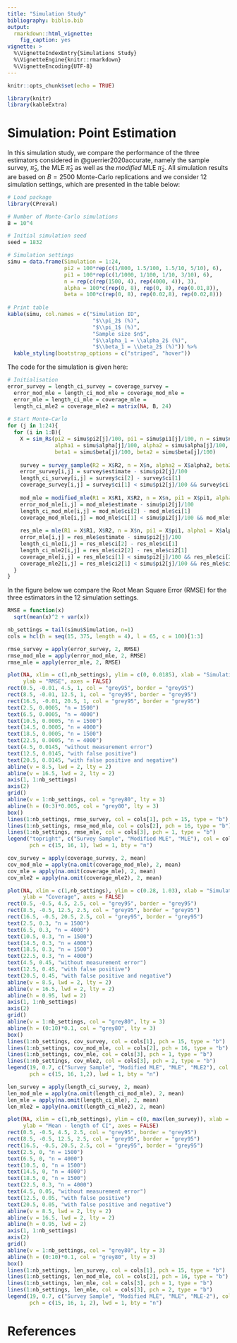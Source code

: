 ```yaml
---
title: "Simulation Study"
bibliography: biblio.bib
output: 
  rmarkdown::html_vignette:
    fig_caption: yes
vignette: >
  %\VignetteIndexEntry{Simulations Study}
  %\VignetteEngine{knitr::rmarkdown}
  %\VignetteEncoding{UTF-8}
---
```


```r
knitr::opts_chunk$set(echo = TRUE)
```

```r
library(knitr)
library(kableExtra)
```

# Simulation: Point Estimation

In this simulation study, we compare the performance of the three estimators considered in @guerrier2020accurate, namely the sample survey, $\bar{\pi}_2$, the MLE $\hat{\pi}_2$ as well as the *modified* MLE $\tilde{\pi}_2$. All simulation results are based on $B = 2500$ Monte-Carlo replications and we consider 12 simulation settings, which are presented in the table below:

```r
# Load package
library(CPreval)

# Number of Monte-Carlo simulations 
B = 10^4

# Initial simulation seed
seed = 1832  

# Simulation settings
simu = data.frame(Simulation = 1:24,
                  pi2 = 100*rep(c(1/800, 1.5/100, 1.5/10, 5/10), 6),
                  pi1 = 100*rep(c(1/1000, 1/100, 1/10, 3/10), 6),
                  n = rep(c(rep(1500, 4), rep(4000, 4)), 3),
                  alpha = 100*c(rep(0, 8), rep(0, 8), rep(0.01,8)),
                  beta = 100*c(rep(0, 8), rep(0.02,8), rep(0.02,8)))
 
# Print table
kable(simu, col.names = c("Simulation ID",
                           "$\\pi_2$ (%)",
                           "$\\pi_1$ (%)",
                           "Sample size $n$",
                           "$\\alpha_1 = \\alpha_2$ (%)",
                           "$\\beta_1 = \\beta_2$ (%)")) %>%
  kable_styling(bootstrap_options = c("striped", "hover"))
```

The code for the simulation is given here:

```r
# Initialisation      
error_survey = length_ci_survey = coverage_survey = 
  error_mod_mle = length_ci_mod_mle = coverage_mod_mle =
  error_mle = length_ci_mle = coverage_mle =
  length_ci_mle2 = coverage_mle2 = matrix(NA, B, 24)  
  
# Start Monte-Carlo 
for (j in 1:24){
  for (i in 1:B){
    X = sim_Rs(pi2 = simu$pi2[j]/100, pi1 = simu$pi1[j]/100, n = simu$n[j], seed = seed + i,
               alpha1 = simu$alpha[j]/100, alpha2 = simu$alpha[j]/100,
               beta1 = simu$beta[j]/100, beta2 = simu$beta[j]/100)
    
    survey = survey_sample(R2 = X$R2, n = X$n, alpha2 = X$alpha2, beta2 = X$beta2)
    error_survey[i,j] = survey$estimate - simu$pi2[j]/100
    length_ci_survey[i,j] = survey$ci[2] - survey$ci[1]
    coverage_survey[i,j] = survey$ci[1] < simu$pi2[j]/100 && survey$ci[2] > simu$pi2[j]/100
      
    mod_mle = modified_mle(R1 = X$R1, X$R2, n = X$n, pi1 = X$pi1, alpha1 = X$alpha1, alpha2 = X$alpha2, beta1 = X$beta1, beta2 = X$beta2)
    error_mod_mle[i,j] = mod_mle$estimate - simu$pi2[j]/100
    length_ci_mod_mle[i,j] = mod_mle$ci[2] - mod_mle$ci[1]
    coverage_mod_mle[i,j] = mod_mle$ci[1] < simu$pi2[j]/100 && mod_mle$ci[2] > simu$pi2[j]/100
     
    res_mle = mle(R1 = X$R1, X$R2, n = X$n, pi1 = X$pi1, alpha1 = X$alpha1, alpha2 = X$alpha2, beta1 = X$beta1, beta2 = X$beta2)
    error_mle[i,j] = res_mle$estimate - simu$pi2[j]/100
    length_ci_mle[i,j] = res_mle$ci[2] - res_mle$ci[1]
    length_ci_mle2[i,j] = res_mle$ci2[2] - res_mle$ci2[1]
    coverage_mle[i,j] = res_mle$ci[1] < simu$pi2[j]/100 && res_mle$ci[2] > simu$pi2[j]/100
    coverage_mle2[i,j] = res_mle$ci2[1] < simu$pi2[j]/100 && res_mle$ci2[2] > simu$pi2[j]/100
  } 
}
```

In the figure below we compare the Root Mean Square Error (RMSE) for the three estimators in the 12 simulation settings.

```r
RMSE = function(x)
  sqrt(mean(x)^2 + var(x))

nb_settings = tail(simu$Simulation, n=1)
cols = hcl(h = seq(15, 375, length = 4), l = 65, c = 100)[1:3]

rmse_survey = apply(error_survey, 2, RMSE)
rmse_mod_mle = apply(error_mod_mle, 2, RMSE)
rmse_mle = apply(error_mle, 2, RMSE)

plot(NA, xlim = c(1,nb_settings), ylim = c(0, 0.0185), xlab = "Simulation ID", 
     ylab = "RMSE", axes = FALSE)
rect(0.5, -0.01, 4.5, 1, col = "grey95", border = "grey95")
rect(8.5, -0.01, 12.5, 1, col = "grey95", border = "grey95")
rect(16.5, -0.01, 20.5, 1, col = "grey95", border = "grey95")
text(2.5, 0.0005, "n = 1500")
text(6.5, 0.0005, "n = 4000")
text(10.5, 0.0005, "n = 1500")
text(14.5, 0.0005, "n = 4000")
text(18.5, 0.0005, "n = 1500")
text(22.5, 0.0005, "n = 4000")
text(4.5, 0.0145, "without measurement error")
text(12.5, 0.0145, "with false positive")
text(20.5, 0.0145, "with false positive and negative")
abline(v = 8.5, lwd = 2, lty = 2)
abline(v = 16.5, lwd = 2, lty = 2)
axis(1, 1:nb_settings)
axis(2)
grid()
abline(v = 1:nb_settings, col = "grey80", lty = 3)
abline(h = (0:3)*0.005, col = "grey80", lty = 3)
box()
lines(1:nb_settings, rmse_survey, col = cols[1], pch = 15, type = "b")
lines(1:nb_settings, rmse_mod_mle, col = cols[2], pch = 16, type = "b")
lines(1:nb_settings, rmse_mle, col = cols[3], pch = 1, type = "b")
legend("topright", c("Survey Sample", "Modified MLE", "MLE"), col = cols,
       pch = c(15, 16, 1), lwd = 1, bty = "n")
```

```r
cov_survey = apply(coverage_survey, 2, mean)
cov_mod_mle = apply(na.omit(coverage_mod_mle), 2, mean)
cov_mle = apply(na.omit(coverage_mle), 2, mean)
cov_mle2 = apply(na.omit(coverage_mle2), 2, mean)

plot(NA, xlim = c(1,nb_settings), ylim = c(0.28, 1.03), xlab = "Simulation ID", 
     ylab = "Coverage", axes = FALSE)
rect(0.5, -0.5, 4.5, 2.5, col = "grey95", border = "grey95")
rect(8.5, -0.5, 12.5, 2.5, col = "grey95", border = "grey95")
rect(16.5, -0.5, 20.5, 2.5, col = "grey95", border = "grey95")
text(2.5, 0.3, "n = 1500")
text(6.5, 0.3, "n = 4000")
text(10.5, 0.3, "n = 1500")
text(14.5, 0.3, "n = 4000")
text(18.5, 0.3, "n = 1500")
text(22.5, 0.3, "n = 4000")
text(4.5, 0.45, "without measurement error")
text(12.5, 0.45, "with false positive")
text(20.5, 0.45, "with false positive and negative")
abline(v = 8.5, lwd = 2, lty = 2)
abline(v = 16.5, lwd = 2, lty = 2)
abline(h = 0.95, lwd = 2)
axis(1, 1:nb_settings)
axis(2)
grid()
abline(v = 1:nb_settings, col = "grey80", lty = 3)
abline(h = (0:10)*0.1, col = "grey80", lty = 3)
box()
lines(1:nb_settings, cov_survey, col = cols[1], pch = 15, type = "b")
lines(1:nb_settings, cov_mod_mle, col = cols[2], pch = 16, type = "b")
lines(1:nb_settings, cov_mle, col = cols[3], pch = 1, type = "b")
lines(1:nb_settings, cov_mle2, col = cols[3], pch = 2, type = "b")
legend(19, 0.7, c("Survey Sample", "Modified MLE", "MLE", "MLE2"), col = cols[c(1,2,3,3)],
       pch = c(15, 16, 1,2), lwd = 1, bty = "n")
```


```r
len_survey = apply(length_ci_survey, 2, mean)
len_mod_mle = apply(na.omit(length_ci_mod_mle), 2, mean)
len_mle = apply(na.omit(length_ci_mle), 2, mean)
len_mle2 = apply(na.omit(length_ci_mle2), 2, mean)

plot(NA, xlim = c(1,nb_settings), ylim = c(0, max(len_survey)), xlab = "Simulation ID", 
     ylab = "Mean - length of CI", axes = FALSE)
rect(0.5, -0.5, 4.5, 2.5, col = "grey95", border = "grey95")
rect(8.5, -0.5, 12.5, 2.5, col = "grey95", border = "grey95")
rect(16.5, -0.5, 20.5, 2.5, col = "grey95", border = "grey95")
text(2.5, 0, "n = 1500")
text(6.5, 0, "n = 4000")
text(10.5, 0, "n = 1500")
text(14.5, 0, "n = 4000")
text(18.5, 0, "n = 1500")
text(22.5, 0.3, "n = 4000")
text(4.5, 0.05, "without measurement error")
text(12.5, 0.05, "with false positive")
text(20.5, 0.05, "with false positive and negative")
abline(v = 8.5, lwd = 2, lty = 2)
abline(v = 16.5, lwd = 2, lty = 2)
abline(h = 0.95, lwd = 2)
axis(1, 1:nb_settings)
axis(2)
grid()
abline(v = 1:nb_settings, col = "grey80", lty = 3)
abline(h = (0:10)*0.1, col = "grey80", lty = 3)
box()
lines(1:nb_settings, len_survey, col = cols[1], pch = 15, type = "b")
lines(1:nb_settings, len_mod_mle, col = cols[2], pch = 16, type = "b")
lines(1:nb_settings, len_mle, col = cols[3], pch = 1, type = "b")
lines(1:nb_settings, len_mle, col = cols[3], pch = 2, type = "b")
legend(19, 0.7, c("Survey Sample", "Modified MLE", "MLE", "MLE-2"), col = cols[c(1,2,3,3)],
       pch = c(15, 16, 1, 2), lwd = 1, bty = "n")
```

# References

